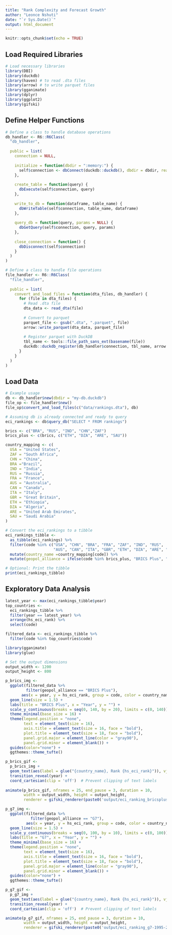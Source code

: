 ```yaml
---
title: "Rank Complexity and Forecast Growth"
author: "Leonce Nshuti"
date: "`r Sys.Date()`"
output: html_document
---
```


```r
knitr::opts_chunk$set(echo = TRUE)
```

## Load Required Libraries

```r
# Load necessary libraries
library(DBI)
library(duckdb)
library(haven) # to read .dta files
library(arrow) # to write parquet files
library(gganimate)
library(dplyr)
library(ggplot2)
library(gifski)
```

## Define Helper Functions
```r
# Define a class to handle database operations
db_handler <- R6::R6Class(
  "db_handler",
  
  public = list(
    connection = NULL,
    
    initialize = function(dbdir = ":memory:") {
      self$connection <- dbConnect(duckdb::duckdb(), dbdir = dbdir, read_only = FALSE)
    },
    
    create_table = function(query) {
      dbExecute(self$connection, query)
    },
    
    write_to_db = function(dataframe, table_name) {
      dbWriteTable(self$connection, table_name, dataframe)
    },
    
    query_db = function(query, params = NULL) {
      dbGetQuery(self$connection, query, params)
    },
    
    close_connection = function() {
      dbDisconnect(self$connection)
    }
  )
)

# Define a class to handle file operations
file_handler <- R6::R6Class(
  "file_handler",
  
  public = list(
    convert_and_load_files = function(dta_files, db_handler) {
      for (file in dta_files) {
        # Read .dta file
        dta_data <- read_dta(file)
        
        # Convert to parquet
        parquet_file <- gsub(".dta", ".parquet", file)
        arrow::write_parquet(dta_data, parquet_file)
        
        # Register parquet with DuckDB
        tbl_name <- tools::file_path_sans_ext(basename(file))
        duckdb::duckdb_register(db_handler$connection, tbl_name, arrow::read_parquet(parquet_file))
      }
    }
  )
)
```

## Load Data
```r
# Example usage
db <- db_handler$new(dbdir = "my-db.duckdb")
file_op <- file_handler$new()
file_op$convert_and_load_files(c("data/rankings.dta"), db)

# Assuming db is already connected and ready to query
eci_rankings <- db$query_db("SELECT * FROM rankings")

brics <- c("BRA", "RUS", "IND", "CHN","ZAF")
brics_plus <- c(brics, c("ETH", "DZA", "ARE", "SAU"))

country_mapping <- c(
  USA = "United States",
  ZAF = "South Africa",
  CHN = "China",
  BRA ="Brazil", 
  IND = "India",
  RUS = "Russia",
  FRA = "France", 
  AUS = "Australia", 
  CAN = "Canada", 
  ITA = "Italy",
  GBR = "Great Britain", 
  ETH = "Ethiopia",
  DZA = "Algeria",
  ARE = "United Arab Emirates", 
  SAU = "Saudi Arabia"
)

# Convert the eci_rankings to a tibble
eci_rankings_tibble <- 
  as_tibble(eci_rankings) %>%
  filter(code %in% c("USA", "CHN", "BRA", "FRA", "ZAF", "IND", "RUS",
                     "AUS", "CAN", "ITA", "GBR", "ETH", "DZA", "ARE", "SAU")) %>%
  mutate(country_name =country_mapping[code]) %>% 
  mutate(geopol_alliance = ifelse(code %in% brics_plus, "BRICS Plus", "G7"))

# Optional: Print the tibble
print(eci_rankings_tibble)
```

## Exploratory Data Analysis

```r
latest_year <- max(eci_rankings_tibble$year)
top_countries <-
  eci_rankings_tibble %>%
  filter(year == latest_year) %>%
  arrange(hs_eci_rank) %>%
  select(code)

filtered_data <- eci_rankings_tibble %>%
  filter(code %in% top_countries$code)
```


```r
library(gganimate)
library(glue)

# Set the output dimensions
output_width <- 1200
output_height <- 800

p_brics_img <- 
  ggplot(filtered_data %>%
         filter(geopol_alliance == "BRICS Plus"),
       aes(x = year, y = hs_eci_rank, group = code, color = country_name)) +
  geom_line(size = 1.5) +
  labs(title = "BRICS Plus", x = "Year", y = "") +
  scale_y_continuous(breaks = seq(0, 140, by = 20), limits = c(0, 140)) +
  theme_minimal(base_size = 16) +
  theme(legend.position = "none",
        text = element_text(size = 16),
        axis.title = element_text(size = 16, face = "bold"),
        plot.title = element_text(size = 18, face = "bold"),
        panel.grid.major = element_line(color = "gray90"),
        panel.grid.minor = element_blank()) + 
  guides(color="none") +
  ggthemes::theme_tufte() 

p_brics_gif <- 
  p_brics_img +
  geom_text(aes(label = glue("{country_name}, Rank {hs_eci_rank}")), vjust = -1) +
  transition_reveal(year) +
  coord_cartesian(clip = 'off')  # Prevent clipping of text labels
  
animate(p_brics_gif, nframes = 25, end_pause = 3, duration = 10,
        width = output_width, height = output_height,
        renderer = gifski_renderer(paste0('output/eci_ranking_bricsplus-1995-2020-change.gif')))

p_g7_img <- 
  ggplot(filtered_data %>% 
           filter(geopol_alliance == "G7"),
         aes(x = year, y = hs_eci_rank, group = code, color = country_name)) +
  geom_line(size = 1.5) +
  scale_y_continuous(breaks = seq(0, 100, by = 10), limits = c(0, 100)) +
  labs(title = "G7", x = "Year", y = "") +
  theme_minimal(base_size = 16) +
  theme(legend.position = "none",
        text = element_text(size = 16),
        axis.title = element_text(size = 16, face = "bold"),
        plot.title = element_text(size = 18, face = "bold"),
        panel.grid.major = element_line(color = "gray90"),
        panel.grid.minor = element_blank()) + 
  guides(color="none") +
  ggthemes::theme_tufte() 

p_g7_gif <-
  p_g7_img +   
  geom_text(aes(label = glue("{country_name}, Rank {hs_eci_rank}")), vjust = -1) +
  transition_reveal(year) +
  coord_cartesian(clip = 'off')  # Prevent clipping of text labels

animate(p_g7_gif, nframes = 25, end_pause = 3, duration = 10,
        width = output_width, height = output_height,
        renderer = gifski_renderer(paste0('output/eci_ranking_g7-1995-2020-change.gif')))
```